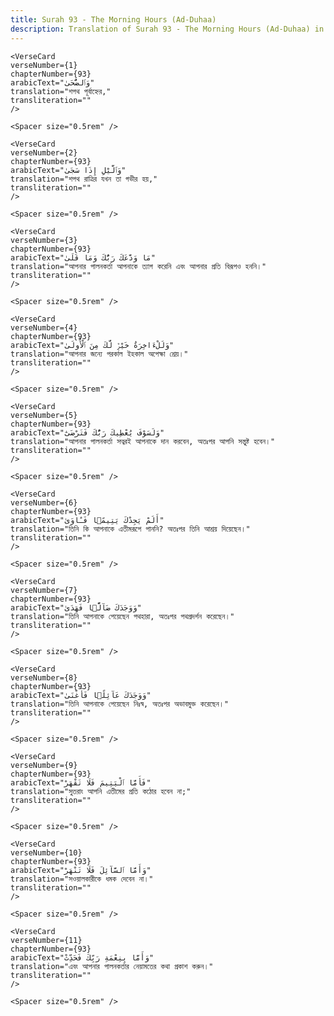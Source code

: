 ```yaml
---
title: Surah 93 - The Morning Hours (Ad-Duhaa)  
description: Translation of Surah 93 - The Morning Hours (Ad-Duhaa) in Bangla
---
```







    <VerseCard 
    verseNumber={1}
    chapterNumber={93}
    arabicText="وَٱلضُّحَىٰ"
    translation="শপথ পূর্বাহ্নের,"
    transliteration=""
    />

    <Spacer size="0.5rem" />
                
    <VerseCard 
    verseNumber={2}
    chapterNumber={93}
    arabicText="وَٱلَّيْلِ إِذَا سَجَىٰ"
    translation="শপথ রাত্রির যখন তা গভীর হয়,"
    transliteration=""
    />

    <Spacer size="0.5rem" />
                
    <VerseCard 
    verseNumber={3}
    chapterNumber={93}
    arabicText="مَا وَدَّعَكَ رَبُّكَ وَمَا قَلَىٰ"
    translation="আপনার পালনকর্তা আপনাকে ত্যাগ করেনি এবং আপনার প্রতি বিরূপও হননি।"
    transliteration=""
    />

    <Spacer size="0.5rem" />
                
    <VerseCard 
    verseNumber={4}
    chapterNumber={93}
    arabicText="وَلَلْءَاخِرَةُ خَيْرٌۭ لَّكَ مِنَ ٱلْأُولَىٰ"
    translation="আপনার জন্যে পরকাল ইহকাল অপেক্ষা শ্রেয়।"
    transliteration=""
    />

    <Spacer size="0.5rem" />
                
    <VerseCard 
    verseNumber={5}
    chapterNumber={93}
    arabicText="وَلَسَوْفَ يُعْطِيكَ رَبُّكَ فَتَرْضَىٰٓ"
    translation="আপনার পালনকর্তা সত্বরই আপনাকে দান করবেন, অতঃপর আপনি সন্তুষ্ট হবেন।"
    transliteration=""
    />

    <Spacer size="0.5rem" />
                
    <VerseCard 
    verseNumber={6}
    chapterNumber={93}
    arabicText="أَلَمْ يَجِدْكَ يَتِيمًۭا فَـَٔاوَىٰ"
    translation="তিনি কি আপনাকে এতীমরূপে পাননি? অতঃপর তিনি আশ্রয় দিয়েছেন।"
    transliteration=""
    />

    <Spacer size="0.5rem" />
                
    <VerseCard 
    verseNumber={7}
    chapterNumber={93}
    arabicText="وَوَجَدَكَ ضَآلًّۭا فَهَدَىٰ"
    translation="তিনি আপনাকে পেয়েছেন পথহারা, অতঃপর পথপ্রদর্শন করেছেন।"
    transliteration=""
    />

    <Spacer size="0.5rem" />
                
    <VerseCard 
    verseNumber={8}
    chapterNumber={93}
    arabicText="وَوَجَدَكَ عَآئِلًۭا فَأَغْنَىٰ"
    translation="তিনি আপনাকে পেয়েছেন নিঃস্ব, অতঃপর অভাবমুক্ত করেছেন।"
    transliteration=""
    />

    <Spacer size="0.5rem" />
                
    <VerseCard 
    verseNumber={9}
    chapterNumber={93}
    arabicText="فَأَمَّا ٱلْيَتِيمَ فَلَا تَقْهَرْ"
    translation="সুতরাং আপনি এতীমের প্রতি কঠোর হবেন না;"
    transliteration=""
    />

    <Spacer size="0.5rem" />
                
    <VerseCard 
    verseNumber={10}
    chapterNumber={93}
    arabicText="وَأَمَّا ٱلسَّآئِلَ فَلَا تَنْهَرْ"
    translation="সওয়ালকারীকে ধমক দেবেন না।"
    transliteration=""
    />

    <Spacer size="0.5rem" />
                
    <VerseCard 
    verseNumber={11}
    chapterNumber={93}
    arabicText="وَأَمَّا بِنِعْمَةِ رَبِّكَ فَحَدِّثْ"
    translation="এবং আপনার পালনকর্তার নেয়ামতের কথা প্রকাশ করুন।"
    transliteration=""
    />

    <Spacer size="0.5rem" />
                